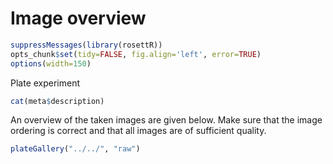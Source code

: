 # Image overview

```r
suppressMessages(library(rosettR))
opts_chunk$set(tidy=FALSE, fig.align='left', error=TRUE)
options(width=150)
```

Plate experiment

```r
cat(meta$description)
```

An overview of the taken images are given below. Make sure that the
image ordering is correct and that all images are of sufficient
quality.

```r
plateGallery("../../", "raw")
```
